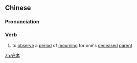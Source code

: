==Chinese==
{{zh-forms}}

===Pronunciation===
{{zh-pron
|m=shǒuxiào
|c=sau2 haau3
|mn=qz,xm,zz:chiú-hà
|cat=v
}}

===Verb===
{{zh-verb}}

# to [[observe]] a [[period]] of [[mourning]] for one's [[deceased]] [[parent]]

[[zh:守孝]]